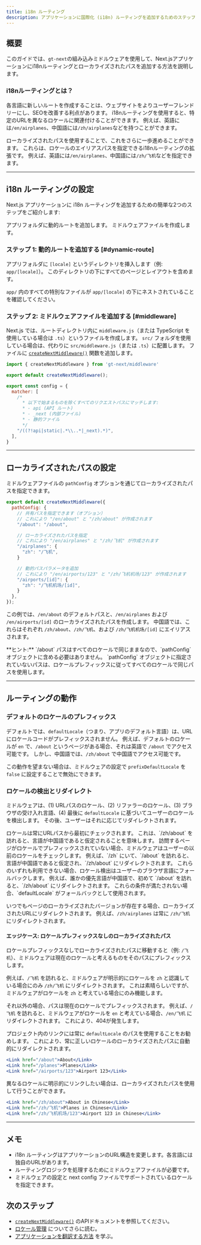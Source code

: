```yaml
---
title: i18n ルーティング
description: アプリケーションに国際化 (i18n) ルーティングを追加するためのステップバイステップガイド
---
```


## 概要
このガイドでは、`gt-next`の組み込みミドルウェアを使用して、Next.jsアプリケーションにi18nルーティングとローカライズされたパスを追加する方法を説明します。

### i18nルーティングとは？

各言語に新しいルートを作成することは、ウェブサイトをよりユーザーフレンドリーにし、SEOを改善する利点があります。
i18nルーティングを使用すると、特定のURLを異なるロケールに関連付けることができます。
例えば、英語には`/en/airplanes`、中国語には`/zh/airplanes`などを持つことができます。

ローカライズされたパスを使用することで、これをさらに一歩進めることができます。
これらは、ロケールのエイリアスパスを指定できるi18nルーティングの拡張です。
例えば、英語には`/en/airplanes`、中国語には`/zh/飞机`などを指定できます。

---

## i18n ルーティングの設定

Next.js アプリケーションに i18n ルーティングを追加するための簡単な2つのステップをご紹介します:

<Steps>
    <Step>
        アプリフォルダに動的ルートを追加します。
    </Step>
    <Step>
        ミドルウェアファイルを作成します。
    </Step>
</Steps>


### ステップ 1: 動的ルートを追加する [#dynamic-route]

アプリフォルダに `[locale]` というディレクトリを挿入します（例: `app/[locale]`）。
このディレクトリの下にすべてのページとレイアウトを含めます。

<Files>
  <Folder name="my-app" defaultOpen={true}>
    <File name="middleware.js" />
    <Folder name="app" defaultOpen={true}>
      <Folder name="[locale]" defaultOpen={true}>
        <File name="layout.js" />
        <File name="page.js" />
        <Folder name="some-page">
          <File name="page.js" />
        </Folder>
      </Folder>
      <Folder name="api">
        <File name="route.js" />
      </Folder>
    </Folder>
    <Folder name="public">
      <Folder name="images">
        <File name="logo.png" />
      </Folder>
    </Folder>
    <Folder name="styles">
      <File name="globals.css" />
    </Folder>
    <File name="next.config.js" />
  </Folder>
</Files>

`app/` 内のすべての特別なファイルが `app/[locale]` の下にネストされていることを確認してください。



### ステップ 2: ミドルウェアファイルを追加する [#middleware]

Next.js では、ルートディレクトリ内に `middleware.js`（または TypeScript を使用している場合は `.ts`）というファイルを作成します。
`src/` フォルダを使用している場合は、代わりに `src/middleware.js`（または `.ts`）に配置します。
ファイルに [`createNextMiddleware()`](/docs/next/api/middleware/createNextMiddleware) 関数を追加します。

```js title="middleware.js" copy
import { createNextMiddleware } from 'gt-next/middleware'

export default createNextMiddleware();

export const config = {
  matcher: [
    /*
      * 以下で始まるものを除くすべてのリクエストパスにマッチします:
      * - api (API ルート)
      * - _next (内部ファイル)
      * - 静的ファイル
      */
    "/((?!api|static|.*\\..*|_next).*)",
  ],
}
```

---

## ローカライズされたパスの設定

ミドルウェアファイルの `pathConfig` オプションを通じてローカライズされたパスを指定できます。

```js title="middleware.js" copy
export default createNextMiddleware({
  pathConfig: {
    // 共有パスを指定できます（オプション）
    // これにより "/en/about" と "/zh/about" が作成されます
    "/about": "/about",

    // ローカライズされたパスを指定
    // これにより "/en/airplanes" と "/zh/飞机" が作成されます
    "/airplanes": {
      "zh": "/飞机",
    }

    // 動的パスパラメータを追加
    // これにより "/en/airports/123" と "/zh/飞机机场/123" が作成されます
    "/airports/[id]": {
      "zh": "/飞机机场/[id]",
    }
  },
});
```
この例では、`/en/about` のデフォルトパスと、`/en/airplanes` および `/en/airports/[id]` のローカライズされたパスを作成します。
中国語では、これらはそれぞれ `/zh/about`、`/zh/飞机`、および `/zh/飞机机场/[id]` にエイリアスされます。

<Callout>
  **ヒント:**
  `/about` パスはすべてのロケールで同じままなので、`pathConfig` オブジェクトに含める必要はありません。
  `pathConfig` オブジェクトに指定されていないパスは、ロケールプレフィックスに従ってすべてのロケールで同じパスを使用します。
</Callout>

---

## ルーティングの動作

### デフォルトのロケールのプレフィックス
デフォルトでは、`defaultLocale`（つまり、アプリのデフォルト言語）は、URLにロケールコードがプレフィックスされません。
例えば、デフォルトのロケールが `en` で、`/about` というページがある場合、それは英語で `/about` でアクセス可能です。
しかし、中国語では、`/zh/about` で中国語でアクセス可能です。

この動作を望まない場合は、ミドルウェアの設定で `prefixDefaultLocale` を `false` に設定することで無効にできます。

### ロケールの検出とリダイレクト
ミドルウェアは、(1) URLパスのロケール、(2) リファラーのロケール、(3) ブラウザの受け入れ言語、(4) 最後に `defaultLocale` に基づいてユーザーのロケールを検出します。
その後、ユーザーはそれに応じてリダイレクトされます。

<Steps>
  <Step>
    ロケールは常にURLパスから最初にチェックされます。
    これは、`/zh/about` を訪れると、言語が中国語であると仮定されることを意味します。
  </Step>
  <Step>
    訪問するページがロケールでプレフィックスされていない場合、ミドルウェアはユーザーの以前のロケールをチェックします。
    例えば、`/zh` にいて、`/about` を訪れると、言語が中国語であると仮定され、`/zh/about` にリダイレクトされます。
  </Step>
  <Step>
    これらのいずれも利用できない場合、ロケール検出はユーザーのブラウザ言語にフォールバックします。
    例えば、誰かの優先言語が中国語で、初めて `/about` を訪れると、`/zh/about` にリダイレクトされます。
  </Step>
  <Step>
    これらの条件が満たされない場合、`defaultLocale` がフォールバックとして使用されます。
  </Step>
</Steps>

いつでもページのローカライズされたバージョンが存在する場合、ローカライズされたURLにリダイレクトされます。
例えば、`/zh/airplanes` は常に `/zh/飞机` にリダイレクトされます。

#### エッジケース: ロケールプレフィックスなしのローカライズされたパス

ロケールプレフィックスなしでローカライズされたパスに移動すると（例: `/飞机`）、ミドルウェアは現在のロケールと考えるものをそのパスにプレフィックスします。

例えば、`/飞机` を訪れると、ミドルウェアが明示的にロケールを `zh` と認識している場合にのみ `/zh/飞机` にリダイレクトされます。
これは素晴らしいですが、ミドルウェアがロケールを `zh` と考えている場合にのみ機能します。

それ以外の場合、パスは現在のロケールでプレフィックスされます。
例えば、`/飞机` を訪れると、ミドルウェアがロケールを `en` と考えている場合、`/en/飞机` にリダイレクトされます。
これにより、404が発生します。

プロジェクト内のリンクには常に `defaultLocale` のパスを使用することをお勧めします。
これにより、常に正しいロケールのローカライズされたパスに自動的にリダイレクトされます。
```jsx
<Link href="/about">About</Link>
<Link href="/planes">Planes</Link>
<Link href="/airports/123">Airport 123</Link>
```

異なるロケールに明示的にリンクしたい場合は、ローカライズされたパスを使用して行うことができます。
```jsx
<Link href="/zh/about">About in Chinese</Link>
<Link href="/zh/飞机">Planes in Chinese</Link>
<Link href="/zh/飞机机场/123">Airport 123 in Chinese</Link>
```

---


## メモ
 * i18n ルーティングはアプリケーションのURL構造を変更します。各言語には独自のURLがあります。
 * ルーティングロジックを処理するためにミドルウェアファイルが必要です。
 * ミドルウェアの設定と next config ファイルでサポートされているロケールを指定できます。

## 次のステップ
 * [`createNextMiddleware()`](/docs/next/api/middleware/createNextMiddleware) のAPIドキュメントを参照してください。
 * [ロケール管理](/docs/next/reference/locale-management) についてさらに読む。
 * [アプリケーションを翻訳する方法](/docs/next/reference/translate-your-application) を学ぶ。